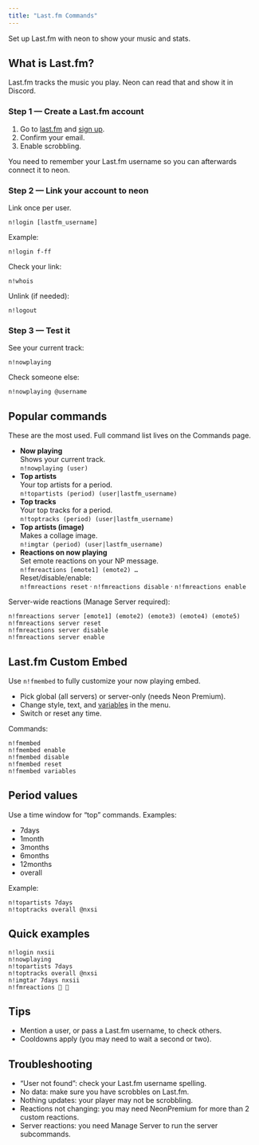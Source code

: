 ```yaml
---
title: "Last.fm Commands"
---
```


Set up Last.fm with neon to show your music and stats.

## What is Last.fm?

Last.fm tracks the music you play. Neon can read that and show it in Discord.

### Step 1 — Create a Last.fm account

1. Go to [last.fm](https://www.last.fm/join) and [sign up](https://www.last.fm/join).
2. Confirm your email.
3. Enable scrobbling.

<Note>
  You need to remember your Last.fm username so you can afterwards connect it to neon.
</Note>

### Step 2 — Link your account to neon

Link once per user.

```
n!login [lastfm_username]
```

Example:

```
n!login f-ff
```

Check your link:

```
n!whois
```

Unlink (if needed):

```
n!logout
```

### Step 3 — Test it

See your current track:

```
n!nowplaying
```

Check someone else:

```
n!nowplaying @username
```

## Popular commands

These are the most used. Full command list lives on the Commands page.

- **Now playing**\
  Shows your current track.\
  `n!nowplaying (user)`
- **Top artists**\
  Your top artists for a period.\
  `n!topartists (period) (user|lastfm_username)`
- **Top tracks**\
  Your top tracks for a period.\
  `n!toptracks (period) (user|lastfm_username)`
- **Top artists (image)**\
  Makes a collage image.\
  `n!imgtar (period) (user|lastfm_username)`
- **Reactions on now playing**\
  Set emote reactions on your NP message.\
  `n!fmreactions [emote1] (emote2) …`\
  Reset/disable/enable:\
  `n!fmreactions reset` · `n!fmreactions disable` · `n!fmreactions enable`

Server-wide reactions (Manage Server required):

```
n!fmreactions server [emote1] (emote2) (emote3) (emote4) (emote5)
n!fmreactions server reset
n!fmreactions server disable
n!fmreactions server enable
```

## Last.fm Custom Embed

Use `n!fmembed` to fully customize your now playing embed.

- Pick global (all servers) or server-only (needs Neon Premium).
- Change style, text, and [variables](https://www.resource/variables.mxd) in the menu.
- Switch or reset any time.

Commands:

```
n!fmembed
n!fmembed enable
n!fmembed disable
n!fmembed reset
n!fmembed variables
```

## Period values

Use a time window for “top” commands. Examples:

- 7days
- 1month
- 3months
- 6months
- 12months
- overall

Example:

```
n!topartists 7days
n!toptracks overall @nxsi
```

## Quick examples

```
n!login nxsii
n!nowplaying
n!topartists 7days
n!toptracks overall @nxsi
n!imgtar 7days nxsii
n!fmreactions 🔼 🔽
```

## Tips

- Mention a user, or pass a Last.fm username, to check others.
- Cooldowns apply (you may need to wait a second or two).

## Troubleshooting

- “User not found”: check your Last.fm username spelling.
- No data: make sure you have scrobbles on Last.fm.
- Nothing updates: your player may not be scrobbling.
- Reactions not changing: you may need NeonPremium for more than 2 custom reactions.
- Server reactions: you need Manage Server to run the server subcommands.